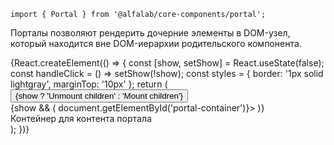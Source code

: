 


<Meta title='Компоненты|Portal' component={Portal} />


<!-- Docs -->

<ComponentHeader
    name='Portal'
    version={version}
    package='@alfalab/core-components/portal'
    stage={2}
/>

```tsx
import { Portal } from '@alfalab/core-components/portal';
```

Порталы позволяют рендерить дочерние элементы в DOM-узел, который находится вне DOM-иерархии родительского компонента.

<Preview>
    {React.createElement(() => {
        const [show, setShow] = React.useState(false);
        const handleClick = () => setShow(!show);
        const styles = { border: '1px solid lightgray', marginTop: '10px' };
        return (
            <div>
                <Button onClick={handleClick}>{show ? 'Unmount children' : 'Mount children'}</Button>
                <div>
                    {show && (
                        <Portal getPortalContainer={() => document.getElementById('portal-container')}>
                            <Icon />
                        </Portal>
                    )}
                </div>
                <div id='portal-container' style={styles}>
                    <div>Контейнер для контента портала</div>
                </div>
            </div>
        );
    })}
</Preview>


<Props of={Portal} />
